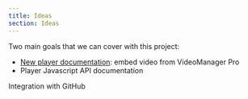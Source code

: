 ```yaml
---
title: Ideas
section: Ideas
---
```


Two main goals that we can cover with this project:

*   [New player documentation](): embed video from VideoManager Pro
*   Player Javascript API documentation

Integration with GitHub&#x20;
